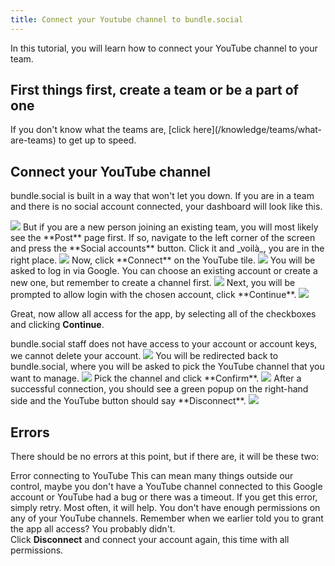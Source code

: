 ```yaml
---
title: Connect your Youtube channel to bundle.social
---
```


In this tutorial, you will learn how to connect your YouTube channel to your team.

<h2>First things first, create a team or be a part of one</h2>
If you don't know what the teams are, [click here](/knowledge/teams/what-are-teams)
to get up to speed.

## Connect your YouTube channel

bundle.social is built in a way that won't let you down. If you are in a team and
there is no social account connected, your dashboard will look like this.

<Frame type='glass'>
  <img src='/images/knowledge/social-accounts/youtube/001_youtube.png' />
</Frame>
But if you are a new person joining an existing team, you will most likely see the
**Post** page first. If so, navigate to the left corner of the screen and press the
**Social accounts** button. Click it and _voilà_, you are in the right place.
<Frame type='glass'>
  <img src='/images/knowledge/social-accounts/youtube/002_youtube.png' />
</Frame>
Now, click **Connect** on the YouTube tile.
<Frame type='glass'>
  <img src='/images/knowledge/social-accounts/youtube/003_youtube.png' />
</Frame>
You will be asked to log in via Google. You can choose an existing account or create
a new one, but remember to create a channel first.
<Frame type='glass'>
  <img src='/images/knowledge/social-accounts/youtube/004_youtube.png' />
</Frame>
Next, you will be prompted to allow login with the chosen account, click **Continue**.
<Frame type='glass'>
  <img src='/images/knowledge/social-accounts/youtube/005_youtube.png' />
</Frame>

Great, now allow all access for the app, by selecting all of the checkboxes and clicking
**Continue**.

<Note>
  bundle.social staff does not have access to your account or account keys, we
  cannot delete your account.
</Note>
<Frame type='glass'>
  <img src='/images/knowledge/social-accounts/youtube/006_youtube.png' />
</Frame>
You will be redirected back to bundle.social, where you will be asked to pick
the YouTube channel that you want to manage.
<Frame type='glass'>
  <img src='/images/knowledge/social-accounts/youtube/007_youtube.png' />
</Frame>
Pick the channel and click **Confirm**.
<Frame type='glass'>
  <img src='/images/knowledge/social-accounts/youtube/008_youtube.png' />
</Frame>
After a successful connection, you should see a green popup on the right-hand
side and the YouTube button should say **Disconnect**.
<Frame type='glass'>
  <img src='/images/knowledge/social-accounts/youtube/009_youtube.png' />
</Frame>

## Errors

There should be no errors at this point, but if there are, it will be these two:

<Warning>Error connecting to YouTube</Warning>
This can mean many things outside our control, maybe you don't have a YouTube channel
connected to this Google account or YouTube had a bug or there was a timeout. If
you get this error, simply retry. Most often, it will help.
<Warning>
  You don't have enough permissions on any of your YouTube channels.
</Warning>
Remember when we earlier told you to grant the app all access? You probably didn't. <br />
Click **Disconnect** and connect your account again, this time with all
permissions.
